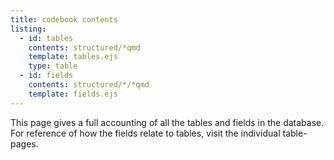```yaml
---
title: codebook contents
listing:
  - id: tables
    contents: structured/*qmd
    template: tables.ejs
    type: table
  - id: fields
    contents: structured/*/*qmd
    template: fields.ejs
---
```


This page gives a full accounting of all the tables and fields in the
database. For reference of how the fields relate to tables, visit the
individual table-pages.

:::{ #tables }
:::


:::{ #fields }
:::
